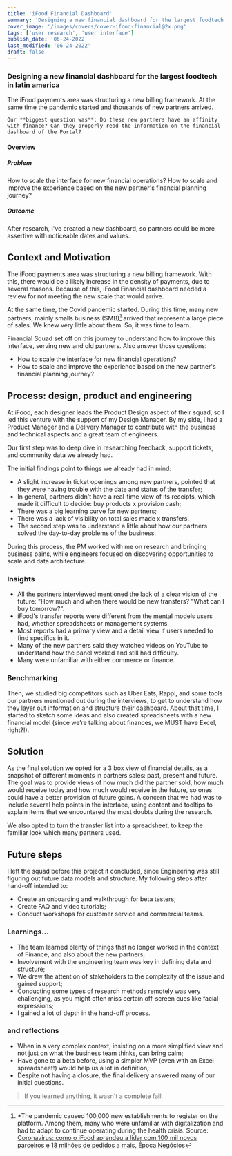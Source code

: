 ```yaml
---
title: 'iFood Financial Dashboard'
summary: 'Designing a new financial dashboard for the largest foodtech in latin america.'
cover_image: '/images/covers/cover-ifood-financial@2x.png'
tags: ['user research', 'user interface']
publish_date: '06-24-2022'
last_modified: '06-24-2022'
draft: false
---
```

<CaseCard role="Design Lead" timeline="3 months" tools="Spreadsheets, Miro, Hotjar, UserStory, Figma" platform="Website">
  <h3>Designing a new financial dashboard for the largest foodtech in latin america</h3>
    The iFood payments area was structuring a new billing framework. At the same time the pandemic started and thousands of new partners arrived. 

    Our **biggest question was**: Do these new partners have an affinity with finance? Can they properly read the information on the financial dashboard of the Portal?
</CaseCard>

<h4 className="mt-0 border-b border-yellow-800/30">Overview</h4>
<div className="grid grid-cols-1 md:grid-cols-2 gap-12 mb-4 text-base lg:text-lg">
  <div>
    <h5>Problem</h5>
    How to scale the interface for new financial operations? How to scale and improve the experience based on the new partner's financial planning journey?
  </div>
  <div>
    <h5>Outcome</h5>
    After research, I've created a new dashboard, so partners could be more assertive with noticeable dates and values.
  </div>
</div>

## Context and Motivation

The iFood payments area was structuring a new billing framework. With this, there would be a likely increase in the density of payments, due to several reasons. Because of this, iFood Financial dashboard needed a review for not meeting the new scale that would arrive.

At the same time, the Covid pandemic started. During this time, many new partners, mainly smalls business (SMB)[^1] arrived that represent a large piece of sales. We knew very little about them. So, it was time to learn.

<InternalImage
  src="/images/content/ifood-graph-growth@2x.jpg"
  alt="Partners and Sales growth in 2020"
  caption="Partners and Sales growth in 2020"
  width={1280}
  height={520}
/>

Financial Squad set off on this journey to understand how to improve this interface, serving new and old partners. Also answer those questions:
  - How to scale the interface for new financial operations?
  - How to scale and improve the experience based on the new partner's financial planning journey?

## Process: design, product and engineering

At iFood, each designer leads the Product Design aspect of their squad, so I led this venture with the support of my Design Manager. By my side, I had a Product Manager and a Delivery Manager to contribute with the business and technical aspects and a great team of engineers.

Our first step was to deep dive in researching feedback, support tickets, and community data we already had. 

The initial findings point to things we already had in mind:
  - A slight increase in ticket openings among new partners, pointed that they were having trouble with the date and status of the transfer;
  - In general, partners didn't have a real-time view of its receipts, which made it difficult to decide: buy products x provision cash;
  - There was a big learning curve for new partners;
  - There was a lack of visibility on total sales made x transfers.
  - The second step was to understand a little about how our partners solved the day-to-day problems of the business. 

During this process, the PM worked with me on research and bringing business pains, while engineers focused on discovering opportunities to scale and data architecture.

### Insights
  - All the partners interviewed mentioned the lack of a clear vision of the future: "How much and when there would be new transfers? "What can I buy tomorrow?".
  - iFood's transfer reports were different from the mental models users had, whether spreadsheets or management systems.
  - Most reports had a primary view and a detail view if users needed to find specifics in it.
  - Many of the new partners said they watched videos on YouTube to understand how the panel worked and still had difficulty.
  - Many were unfamiliar with either commerce or finance.

<FullImage
  src="/images/content/ifood-financial-insights@2x.png"
  alt="iFood Financial Dashboard - Insights"
  width={1250}
  height={495}
/>

### Benchmarking
Then, we studied big competitors such as Uber Eats, Rappi, and some tools our partners mentioned out during the interviews, to get to understand how they layer out information and structure their dashboard. About that time, I started to sketch some ideas and also created spreadsheets with a new financial model (since we’re talking about finances, we MUST have Excel, right?!).

<FullImage
  src="/images/content/ifood-financial-sketches@2x.jpg"
  alt="iFood Financial Dashboard - Sketches"
  caption="Sheets and Sketches"
  width={1200}
  height={670}
/>

## Solution

As the final solution we opted for a 3 box view of financial details, as a snapshot of different moments in partners sales: past, present and future. The goal was to provide views of how much did the partner sold, how much would receive today and how much would receive in the future, so ones could have a better provision of future gains. A concern that we had was to include several help points in the interface, using content and tooltips to explain items that we encountered the most doubts during the research.

We also opted to turn the transfer list into a spreadsheet, to keep the familiar look which many partners used.

<FullImage
  src="/images/content/ifood-financial-desktop@2x.jpg"
  alt="iFood Financial Dashboard - Desktop"
  caption="iFood Financial Dashboard - Desktop"
  width={1920}
  height={1164}
/>

<FullImage
  src="/images/content/ifood-financial-mobile@2x.jpg"
  alt="iFood Financial Dashboard - Mobile Responsive"
  caption="iFood Financial Dashboard - Mobile Responsive"
  width={1920}
  height={988}
/>

<FullImage
  src="/images/content/ifood-empty-states@2x.jpg"
  alt="Empty states for iFood Financial Dashboard"
  caption="Empty states for iFood Financial Dashboard"
  width={1920}
  height={1658}
/>

## Future steps
I left the squad before this project it concluded, since Engineering was still figuring out future data models and structure. My following steps after hand-off intended to:
  - Create an onboarding and walkthrough for beta testers;
  - Create FAQ and video tutorials;
  - Conduct workshops for customer service and commercial teams.

### Learnings...
  - The team learned plenty of things that no longer worked in the context of Finance, and also about the new partners;
  - Involvement with the engineering team was key in defining data and structure;
  - We drew the attention of stakeholders to the complexity of the issue and gained support;
  - Conducting some types of research methods remotely was very challenging, as you might often miss certain off-screen cues like facial expressions;
  - I gained a lot of depth in the hand-off process.

### and reflections
  - When in a very complex context, insisting on a more simplified view and not just on what the business team thinks, can bring calm;
  - Have gone to a beta before, using a simpler MVP (even with an Excel spreadsheet!) would help us a lot in definition;
  - Despite not having a closure, the final delivery answered many of our initial questions.

> If you learned anything, it wasn't a complete fail!

[^1]: *The pandemic caused 100,000 new establishments to register on the platform. Among them, many who were unfamiliar with digitalization and had to adapt to continue operating during the health crisis. Source: [Coronavírus: como o iFood aprendeu a lidar com 100 mil novos parceiros e 18 milhões de pedidos a mais, Época Negócios](https://epocanegocios.globo.com/Podcast/Negnews/noticia/2021/02/coronavirus-ifood.html)